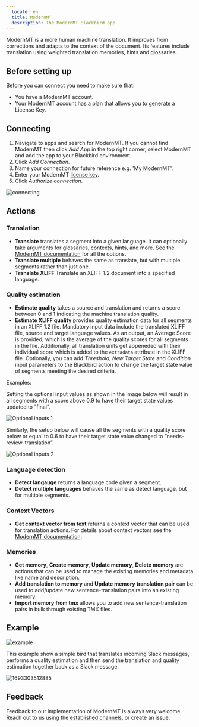 ```yaml
---
  locale: en
  title: ModernMT
  description: The ModernMT Blackbird app
---
```


<LinkCard title="View on Github" target="_blank" href="https://github.com/bb-io/ModernMT" icon="github" />

ModernMT is a more human machine translation. It improves from corrections and adapts to the context of the document. Its features include translation using weighted translation memories, hints and glossaries.

## Before setting up

Before you can connect you need to make sure that:

- You have a ModernMT account.
- Your ModernMT account has a [plan](https://modernmt.com/dashboard) that allows you to generate a License Key.

## Connecting

1. Navigate to apps and search for ModernMT. If you cannot find ModernMT then click _Add App_ in the top right corner, select ModernMT and add the app to your Blackbird environment.
2. Click _Add Connection_.
3. Name your connection for future reference e.g. 'My ModernMT'.
4. Enter your ModernMT [license key](https://modernmt.com/dashboard).
5. Click _Authorize connection_.

![connecting](https://raw.githubusercontent.com/bb-io/ModernMT/main/image/README/1693302180954.png)

## Actions

### Translation

- **Translate** translates a segment into a given language. It can optionally take arguments for glossaries, contexts, hints, and more. See the [ModernMT documentation](https://www.modernmt.com/api/#translate-text) for all the options.
- **Translate multiple** behaves the same as translate, but with multiple segments rather than just one.
- **Translate XLIFF** Translate an XLIFF 1.2 document into a specified language.

### Quality estimation

- **Estimate quality** takes a source and translation and returns a score between 0 and 1 indicating the machine translation quality.
- **Estimate XLIFF quality** provides quality estimation data for all segments in an XLIFF 1.2 file. Mandatory input data include the translated XLIFF file, source and target language values. As an output, an Average Score is provided, which is the average of the quality scores for all segments in the file. Additionally, all translation units get appeneded with their individual score which is added to the `extradata` attribute in the XLIFF file. Optionally, you can add _Threshold_, _New Target State_ and _Condition_ input parameters to the Blackbird action to change the target state value of segments meeting the desired criteria.


Examples:

Setting the optional input values as shown in the image below will result in all segments with a score above 0.9 to have their target state values updated to “final”.

![Optional inputs 1](https://raw.githubusercontent.com/bb-io/ModernMT/main/image/README/MMTOptionalInput1.png)

Similarly, the setup below will cause all the segments with a quality score below or equal to 0.6 to have their target state value changed to “needs-review-translation”.

![Optional inputs 2](https://raw.githubusercontent.com/bb-io/ModernMT/main/image/README/MMTOptionalInput2.png)

### Language detection

- **Detect langauge** returns a language code given a segment.
- **Detect multiple languages** behaves the same as detect language, but for multiple segments.

### Context Vectors

- **Get context vector from text** returns a context vector that can be used for translation actions. For details about context vectors see the [ModernMT documentation](https://www.modernmt.com/api/#context-vector).

### Memories

- **Get memory**, **Create memory**, **Update memory**, **Delete memory** are actions that can be used to manage the existing memories and metadata like name and description.
- **Add translation to memory** and **Update memory translation pair** can be used to add/update new sentence-translation pairs into an existing memory.
- **Import memory from tmx** allows you to add new sentence-translation pairs in bulk through existing TMX files.

## Example

![example](https://raw.githubusercontent.com/bb-io/ModernMT/main/image/README/1693303412326.png)

This example show a simple bird that translates incoming Slack messages, performs a quality estimation and then send the translation and quality estimation together back as a Slack message.

![1693303512885](https://raw.githubusercontent.com/bb-io/ModernMT/main/image/README/1693303512885.png)

## Feedback

Feedback to our implementation of ModernMT is always very welcome. Reach out to us using the [established channels](https://www.blackbird.io/), or create an issue.

